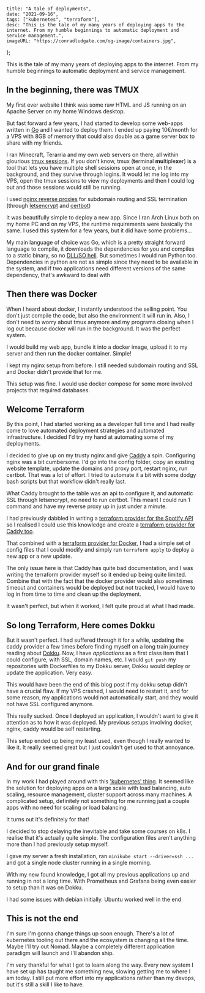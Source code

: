 
    title: "A tale of deployments",
    date: "2021-09-16",
    tags: ["kubernetes", "terraform"],
    desc: "This is the tale of my many years of deploying apps to the internet. From my humble beginnings to automatic deployment and service management.",
    imageURL: "https://conradludgate.com/og-image/containers.jpg",
};

This is the tale of my many years of deploying apps to the internet.
From my humble beginnings to automatic deployment and service management.

## In the beginning, there was TMUX

My first ever website I think was some raw HTML and JS running on an Apache Server on my home Windows desktop.

But fast forward a few years, I had started to develop some web-apps written in [Go](https://golang.org) and I wanted to deploy them.
I ended up paying 10€/month for a VPS with 8GB of memory that could also double as a game server box to share with my friends.

I ran Minecraft, Terarria and my own web servers on there, all within glourious [tmux sessions](https://en.wikipedia.org/wiki/Tmux).
If you don't know, tmux (**t**erminal **mu**ltiple**x**er) is a tool that lets you have multiple shell sessions open at once, in the background,
and they survive through logins. It would let me log into my VPS, open the tmux sessions to view my deployments and then I could log out and
those sessions would still be running.

I used [nginx reverse proxies](https://docs.nginx.com/nginx/admin-guide/web-server/reverse-proxy/) for subdomain routing
and SSL termination (through [letsencrypt](https://letsencrypt.org/) and [certbot](https://certbot.eff.org/))

It was beautifully simple to deploy a new app. Since I ran Arch Linux both on my home PC and on my VPS, the runtime
requirements were basically the same. I used this system for a few years, but it did have some problems...

My main language of choice was Go, which is a pretty straight forward language to compile, it downloads the dependencies for you and compiles to a static binary,
so no [DLL/SO hell](https://en.wikipedia.org/wiki/DLL_Hell). But sometimes I would run Python too.
Dependencies in python are not as simple since they need to be available in the system, and if two applications need different versions of the same dependency,
that's awkward to deal with

## Then there was Docker

When I heard about docker, I instantly understood the selling point. You don't just compile the code, but also the environment it will run in.
Also, I don't need to worry about tmux anymore and my programs closing when I log out because docker will run in the background. It was the perfect system.

I would build my web app, bundle it into a docker image, upload it to my server and then run the docker container. Simple!

I kept my nginx setup from before. I still needed subdomain routing and SSL and Docker didn't provide that for me.

This setup was fine. I would use docker compose for some more involved projects that required databases.

## Welcome Terraform

By this point, I had started working as a developer full time and I had really come to love automated deployment strategies and automated infrastructure.
I decided I'd try my hand at automating some of my deployments.

I decided to give up on my trusty nginx and give [Caddy](https://caddyserver.com/) a spin. Configuring nginx was a bit cumbersome.
I'd go into the config folder, copy an existing website template, update the domains and proxy port, restart nginx, run certbot. That was a lot of effort.
I tried to automate it a bit with some dodgy bash scripts but that workflow didn't really last.

What Caddy brought to the table was an api to configure it, and automatic SSL through letsencrypt, no need to run certbot.
This meant I could run 1 command and have my reverse proxy up in just under a minute.

I had previously dabbled in writing a [terraform provider for the Spotify API](https://github.com/conradludgate/terraform-provider-spotify)
so I realised I could use this knowledge and create a [terraform provider for Caddy too](https://github.com/conradludgate/terraform-provider-caddy).

That combined with a [terraform provider for Docker](https://registry.terraform.io/providers/kreuzwerker/docker/latest), I had a simple set of config files
that I could modify and simply run `terraform apply` to deploy a new app or a new update.

The only issue here is that Caddy has quite bad documentation, and I was writing the terraform provider myself so it ended up being quite limited.
Combine that with the fact that the docker provider would also sometimes timeout and containers would be deployed but not tracked,
I would have to log in from time to time and clean up the deployment.

It wasn't perfect, but when it worked, I felt quite proud at what I had made.

## So long Terraform, Here comes Dokku

But it wasn't perfect. I had suffered through it for a while, updating the caddy provider a few times before finding myself on a long train journey reading about
[Dokku](https://dokku.com/). Now, I have _applications_ as a first class item that I could configure, with SSL, domain names, etc.
I would `git push` my repositories with Dockerfiles to my Dokku server, Dokku would deploy or update the application. Very easy.

This would have been the end of this blog post if my dokku setup didn't have a crucial flaw. If my VPS crashed, I would need to restart it, and for some reason,
my applications would not automatically start, and they would not have SSL configured anymore.

This really sucked. Once I deployed an application, I wouldn't want to give it attention as to how it was deployed.
My previous setups involving docker, nginx, caddy would be self restarting.

This setup ended up being my least used, even though I really wanted to like it. It really seemed great but I just couldn't get used to that annoyance.

## And for our grand finale

In my work I had played around with this ['kubernetes' thing](https://kubernetes.io/). It seemed like the solution for deploying apps on a large scale with
load balancing, auto scaling, resource management, cluster support across many machines. A complicated setup, definitely not something for me running just a couple apps with
no need for scaling or load balancing.

It turns out it's definitely for that!

I decided to stop delaying the inevitable and take some courses on k8s. I realise that it's actually quite simple. The configuration files aren't anything more than
I had previously setup myself.

I gave my server a fresh installation, ran `minikube start --driver=ssh ...` and got a single node cluster running in a single morning<Footnote tag="1"/>.

With my new found knowledge, I got all my previous applications up and running in not a long time. With Prometheus and Grafana being even easier to setup
than it was on Dokku.

<Footnote tag="1">I had some issues with debian initially. Ubuntu worked well in the end</Footnote>

## This is not the end

I'm sure I'm gonna change things up soon enough. There's a lot of kubernetes tooling out there and the ecosystem is changing all the time.
Maybe I'll try out Nomad. Maybe a completely different application paradigm will launch and I'll abandon ship.

I'm very thankful for what I got to learn along the way. Every new system I have set up has taught me something new, slowing getting me
to where I am today. I still put more effort into my applications rather than my devops, but it's still a skill I like to have.
